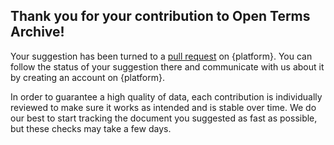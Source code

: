 ## Thank you for your contribution to Open Terms Archive!

Your suggestion has been turned to a <a href={url} target="_blank">pull request</a> on {platform}. You can follow the status of your suggestion there and communicate with us about it by creating an account on {platform}.

In order to guarantee a high quality of data, each contribution is individually reviewed to make sure it works as intended and is stable over time. We do our best to start tracking the document you suggested as fast as possible, but these checks may take a few days.
